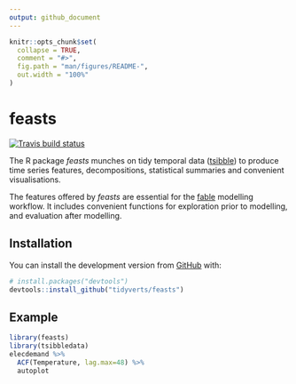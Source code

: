 ```yaml
---
output: github_document
---
```


<!-- README.md is generated from README.Rmd. Please edit that file -->

```r
knitr::opts_chunk$set(
  collapse = TRUE,
  comment = "#>",
  fig.path = "man/figures/README-",
  out.width = "100%"
)
```
# feasts
[![Travis build status](https://travis-ci.org/tidyverts/feasts.svg?branch=master)](https://travis-ci.org/tidyverts/feasts)

The R package *feasts* munches on tidy temporal data ([tsibble](https://github.com/tidyverts/tsibble)) to produce time series features, decompositions, statistical summaries and convenient visualisations.

The features offered by *feasts* are essential for the [fable](https://github.com/tidyverts/fable) modelling workflow. It includes convenient functions for exploration prior to modelling, and evaluation after modelling.

## Installation

You can install the development version from [GitHub](https://github.com/) with:

``` r
# install.packages("devtools")
devtools::install_github("tidyverts/feasts")
```

## Example

```r
library(feasts)
library(tsibbledata)
elecdemand %>% 
  ACF(Temperature, lag.max=48) %>%
  autoplot
```

